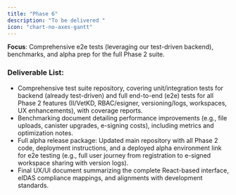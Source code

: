 ```yaml
---
title: "Phase 6"
description: "To be delivered "
icon: "chart-no-axes-gantt"
---
```


**Focus**: Comprehensive e2e tests (leveraging our test-driven backend), benchmarks, and alpha prep for the full Phase 2 suite.

### Deliverable List:

- Comprehensive test suite repository, covering unit/integration tests for backend (already test-driven) and full end-to-end (e2e) tests for all Phase 2 features (II/VetKD, RBAC/esigner, versioning/logs, workspaces, UX enhancements), with coverage reports.
- Benchmarking document detailing performance improvements (e.g., file uploads, canister upgrades, e-signing costs), including metrics and optimization notes.
- Full alpha release package: Updated main repository with all Phase 2 code, deployment instructions, and a deployed alpha environment link for e2e testing (e.g., full user journey from registration to e-signed workspace sharing with version logs).
- Final UX/UI document summarizing the complete React-based interface, eIDAS compliance mappings, and alignments with development standards.
